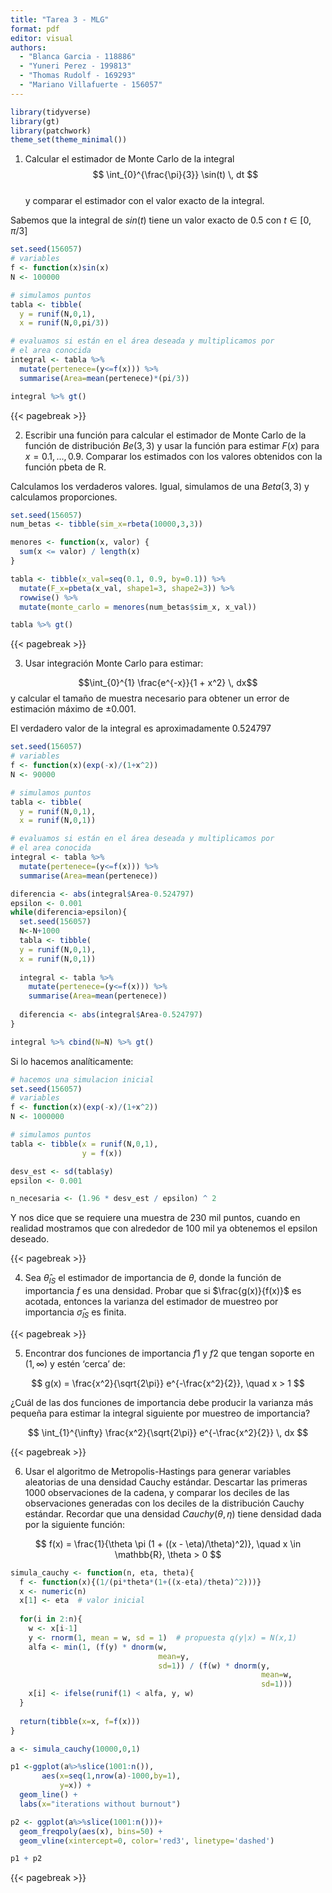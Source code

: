 ```yaml
---
title: "Tarea 3 - MLG"
format: pdf
editor: visual
authors: 
  - "Blanca Garcia - 118886"
  - "Yuneri Perez - 199813"
  - "Thomas Rudolf - 169293"
  - "Mariano Villafuerte - 156057"
---
```


```r
library(tidyverse)
library(gt)
library(patchwork)
theme_set(theme_minimal())
```

1.  Calcular el estimador de Monte Carlo de la integral\
    $$
    \int_{0}^{\frac{\pi}{3}} \sin(t) \, dt
    $$\
    y comparar el estimador con el valor exacto de la integral.

Sabemos que la integral de $sin(t)$ tiene un valor exacto de $0.5$ con $t\in[0,\pi/3]$

```r
set.seed(156057)
# variables
f <- function(x)sin(x)
N <- 100000

# simulamos puntos
tabla <- tibble(
  y = runif(N,0,1),
  x = runif(N,0,pi/3)) 

# evaluamos si están en el área deseada y multiplicamos por
# el area conocida
integral <- tabla %>%
  mutate(pertenece=(y<=f(x))) %>%
  summarise(Area=mean(pertenece)*(pi/3))
```

```r
integral %>% gt()
```

{{< pagebreak >}}

2.  Escribir una función para calcular el estimador de Monte Carlo de la función de distribución $Be (3, 3)$ y usar la función para estimar $F (x)$ para $x = 0.1, . . . , 0.9$. Comparar los estimados con los valores obtenidos con la función pbeta de R.

Calculamos los verdaderos valores. Igual, simulamos de una $Beta(3,3)$ y calculamos proporciones.

```r
set.seed(156057)
num_betas <- tibble(sim_x=rbeta(10000,3,3)) 

menores <- function(x, valor) {
  sum(x <= valor) / length(x)
}

tabla <- tibble(x_val=seq(0.1, 0.9, by=0.1)) %>%
  mutate(F_x=pbeta(x_val, shape1=3, shape2=3)) %>%
  rowwise() %>%
  mutate(monte_carlo = menores(num_betas$sim_x, x_val))
```

```r
tabla %>% gt()
```

{{< pagebreak >}}

3.  Usar integración Monte Carlo para estimar:

$$\int_{0}^{1} \frac{e^{-x}}{1 + x^2} \, dx$$
y calcular el tamaño de muestra necesario para obtener un error de estimación máximo de $±0.001$.

El verdadero valor de la integral es aproximadamente $0.524797$

```r
set.seed(156057)
# variables
f <- function(x)(exp(-x)/(1+x^2))
N <- 90000

# simulamos puntos
tabla <- tibble(
  y = runif(N,0,1),
  x = runif(N,0,1)) 

# evaluamos si están en el área deseada y multiplicamos por
# el area conocida
integral <- tabla %>%
  mutate(pertenece=(y<=f(x))) %>%
  summarise(Area=mean(pertenece))

diferencia <- abs(integral$Area-0.524797)
epsilon <- 0.001
while(diferencia>epsilon){
  set.seed(156057)
  N<-N+1000
  tabla <- tibble(
  y = runif(N,0,1),
  x = runif(N,0,1))
  
  integral <- tabla %>%
    mutate(pertenece=(y<=f(x))) %>%
    summarise(Area=mean(pertenece))
  
  diferencia <- abs(integral$Area-0.524797)
}
```

```r
integral %>% cbind(N=N) %>% gt()
```

Si lo hacemos analíticamente:

```r
# hacemos una simulacion inicial
set.seed(156057)
# variables
f <- function(x)(exp(-x)/(1+x^2))
N <- 1000000

# simulamos puntos
tabla <- tibble(x = runif(N,0,1),
                y = f(x))

desv_est <- sd(tabla$y)
epsilon <- 0.001 

n_necesaria <- (1.96 * desv_est / epsilon) ^ 2
```

Y nos dice que se requiere una muestra de 230 mil puntos, cuando en realidad mostramos que con alrededor de 100 mil ya obtenemos el epsilon deseado.

{{< pagebreak >}}

4.  Sea $\hat{\theta}_{IS}$ el estimador de importancia de $\theta$, donde la función de importancia $f$ es una densidad. Probar que si $\frac{g(x)}{f(x)}$ es acotada, entonces la varianza del estimador de muestreo por importancia $\hat{\sigma}_{IS}$ es finita.

{{< pagebreak >}}

5.  Encontrar dos funciones de importancia $f1$ y $f2$ que tengan soporte en $(1, ∞)$ y estén ‘cerca’ de:

$$
g(x) = \frac{x^2}{\sqrt{2\pi}} e^{-\frac{x^2}{2}}, \quad x > 1
$$

¿Cuál de las dos funciones de importancia debe producir la varianza más pequeña para
estimar la integral siguiente por muestreo de importancia?

$$
\int_{1}^{\infty} \frac{x^2}{\sqrt{2\pi}} e^{-\frac{x^2}{2}} \, dx
$$

{{< pagebreak >}}

6.  Usar el algoritmo de Metropolis-Hastings para generar variables aleatorias de una densidad Cauchy estándar. Descartar las primeras $1000$ observaciones de la cadena, y comparar los deciles de las observaciones generadas con los deciles de la distribución Cauchy estándar. Recordar que una densidad $Cauchy(θ,η)$ tiene densidad dada por la siguiente función:

$$
f(x) = \frac{1}{\theta \pi (1 + ((x - \eta)/\theta)^2)}, \quad x \in \mathbb{R}, \theta > 0
$$

```r
simula_cauchy <- function(n, eta, theta){
  f <- function(x){(1/(pi*theta*(1+((x-eta)/theta)^2)))}
  x <- numeric(n)
  x[1] <- eta  # valor inicial
  
  for(i in 2:n){
    w <- x[i-1]
    y <- rnorm(1, mean = w, sd = 1)  # propuesta q(y|x) = N(x,1)
    alfa <- min(1, (f(y) * dnorm(w, 
                                 mean=y, 
                                 sd=1)) / (f(w) * dnorm(y, 
                                                        mean=w, 
                                                        sd=1)))
    x[i] <- ifelse(runif(1) < alfa, y, w)
  }
  
  return(tibble(x=x, f=f(x)))
}

a <- simula_cauchy(10000,0,1)
```

```r
p1 <-ggplot(a%>%slice(1001:n()),
       aes(x=seq(1,nrow(a)-1000,by=1), 
           y=x)) +
  geom_line() + 
  labs(x="iterations without burnout")

p2 <- ggplot(a%>%slice(1001:n()))+
  geom_freqpoly(aes(x), bins=50) +
  geom_vline(xintercept=0, color='red3', linetype='dashed')

p1 + p2
```

{{< pagebreak >}}
